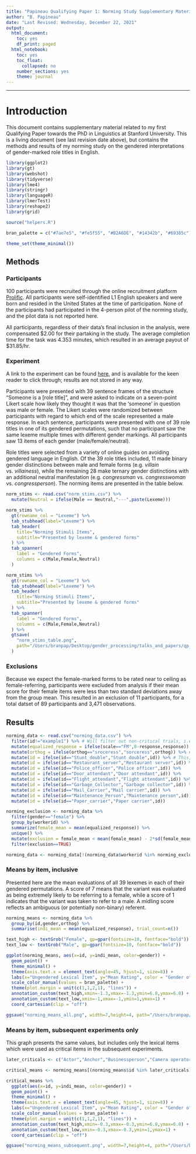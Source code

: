 ```yaml
---
title: "Papineau Qualifying Paper 1: Norming Study Supplementary Materials"
author: "B. Papineau"
date: "Last Revised: Wednesday, December 22, 2021"
output:
  html_document:
    toc: yes
    df_print: paged
  html_notebook:
    toc: yes
    toc_float:
      collapsed: no
    number_sections: yes
    theme: journal
---
```

---

# Introduction

This document contains supplementary material related to my first Qualifying Paper towards the PhD in Linguistics at Stanford University. This is a living document (see last revision date above), but contains the methods and results of my norming study on the gendered interpretations of gender-marked role titles in English.\par 

```r
library(ggplot2) 
library(gt)
library(webshot)
library(tidyverse) 
library(lme4) 
library(stringr)
library(languageR)
library(lmerTest)
library(reshape2)
library(grid)

source("helpers.R")

bran_palette = c("#7ae7e5", "#fe5f55", "#B2A6DE", "#14342b", "#69385c")

theme_set(theme_minimal())

```

## Methods

### Participants

100 participants were recruited through the online recruitment platform [Prolific](prolific.co.uk). All participants were self-identified L1 English speakers and were born and resided in the United States at the time of participation. None of the participants had participated in the 4-person pilot of the norming study, and the pilot data is not reported here. 

All participants, regardless of their data's final inclusion in the analysis, were compensated \$2.00 for their partaking in the study. The average completion time for the task was 4.353 minutes, which resulted in an average payout of \$31.85/hr. 

### Experiment

A link to the experiment can be found [here](https://branpap.github.io/gender_processing/experiments/norming_study_one/experiment.html), and is available for the keen reader to click through; results are not stored in any way.

Participants were presented with 39 sentence frames of the structure "Someone is a [role title]", and were asked to indicate on a seven-point Likert scale how likely they thought it was that the 'someone' in question was male or female. The Likert scales were randomized between participants with regard to which end of the scale represented a male response. In each sentence, participants were presented with one of 39 role titles in one of its gendered permutations, such that no participant saw the same lexeme multiple times with different gender markings. All participants saw 13 items of each gender (male/female/neutral). 

Role titles were selected from a variety of online guides on avoiding gendered language in English. Of the 39 role titles included, 11 made binary gender distinctions between male and female forms (e.g. *villain* vs. *villainess*), while the remaining 28 make ternary gender distinctions with an additional neutral manifestation (e.g. *congressman* vs. *congresswoman* vs. *congressperson*). The norming items are presented in the table below. 

   

```r
norm_stims <- read.csv("norm_stims.csv") %>%
  mutate(Neutral = ifelse(Male == Neutral,"---",paste(Lexeme)))
```

```r
norm_stims %>%
  gt(rowname_col = "Lexeme") %>% 
  tab_stubhead(label="Lexeme") %>%
  tab_header(
    title="Norming Stimuli Items",
    subtitle="Presented by lexeme & gendered forms"
  ) %>%
  tab_spanner(
    label = "Gendered Forms",
    columns = c(Male,Female,Neutral)
  ) 
```

```r
norm_stims %>%
  gt(rowname_col = "Lexeme") %>% 
  tab_stubhead(label="Lexeme") %>%
  tab_header(
    title="Norming Stimuli Items",
    subtitle="Presented by lexeme & gendered forms"
  ) %>%
  tab_spanner(
    label = "Gendered Forms",
    columns = c(Male,Female,Neutral)
  ) %>%
  gtsave(
    "norm_stims_table.png",
    path="/Users/branpap/Desktop/gender_processing/talks_and_papers/qp_paper/figures/"
  )
```


### Exclusions 
Because we expect the female-marked forms to be rated near to ceiling as female-referring, participants were excluded from analysis if their mean score for their female items were less than two standard deviations away from the group mean. This resulted in an exclusion of 11 participants, for a total datset of 89 participants and 3,471 observations. 

## Results

```r
norming_data <- read.csv("norming_data.csv") %>%
  filter(id!="example1") %>% # Will filter out non-critical trials, i.e. the example trial from the beginning of the experiment
  mutate(equalized_response = ifelse(scale=="FM",8-response,response)) %>% # This will render all data points on the same scale, as participants randomly received either "very likely a man" or "very likely a woman" as the left end of their response scale, with the other appearing at the right end
  mutate(orthog = ifelse(orthog=="sroceress","sorceress",orthog)) %>% # Fixes a typo
  mutate(id = ifelse(id=="Stunt_double","Stunt double",id)) %>% # This, as well as all lines below it, convert compounds formed by spaces from their underscore forms to their spaced forms (e.g. police_officer -> Police officer)
  mutate(id = ifelse(id=="Restaurant_server","Restaurant server",id)) %>%
  mutate(id = ifelse(id=="Police_officer","Police officer",id)) %>%
  mutate(id = ifelse(id=="Door_attendant","Door attendant",id)) %>%
  mutate(id = ifelse(id=="Flight_attendant","Flight attendant",id)) %>%
  mutate(id = ifelse(id=="Garbage_Collector","Garbage collector",id)) %>%
  mutate(id = ifelse(id=="Mail_Carrier","Mail carrier",id)) %>%
  mutate(id = ifelse(id=="Maintenance_Person","Maintenance person",id)) %>%
  mutate(id = ifelse(id=="Paper_carrier","Paper carrier",id)) 
```


```r
norming_exclusion <- norming_data %>% 
  filter(gender=="female") %>% 
  group_by(workerid) %>%
  summarize(female_mean = mean(equalized_response)) %>%
  unique() %>% 
  mutate(exclusion = female_mean < mean(female_mean) - 2*sd(female_mean)) %>%
  filter(exclusion==TRUE)

norming_data <- norming_data[!(norming_data$workerid %in% norming_exclusion$workerid),]
```

### Means by item, inclusive

Presented here are the mean evaluations of all 39 lexemes in each of their gendered permutations. A score of 7 means that the variant was evaluated as being extremely likely to be referring to a female, while a score of 1 indicates that the variant was taken to refer to a male. A midling score reflects an ambiguous (or potentially non-binary) referent. 

```r
norming_means <- norming_data %>%
  group_by(id,gender,orthog) %>%
  summarise(indi_mean = mean(equalized_response), trial_count=n())
```

```r
text_high <- textGrob("Female", gp=gpar(fontsize=10, fontface="bold"))
text_low <- textGrob("Male", gp=gpar(fontsize=10, fontface="bold"))
```

```r
ggplot(norming_means, aes(x=id, y=indi_mean, color=gender)) + 
  geom_point() + 
  theme_minimal() + 
  theme(axis.text.x = element_text(angle=45, hjust=1, size=8)) + 
  labs(x="Ungendered Lexical Item", y="Mean Rating", color = "Gender of Form Seen", title="Mean Gender Rating by Ungendered Form and Gender Seen") + 
  scale_color_manual(values = bran_palette) + 
  theme(plot.margin = unit(c(1,1,2,1), "lines")) +
  annotation_custom(text_high,xmin=-1.3,xmax=-1.3,ymin=6.8,ymax=6.8) + 
  annotation_custom(text_low,xmin=-1,xmax=-1,ymin=1,ymax=1) + 
  coord_cartesian(clip = "off")
```

```r
ggsave("norming_means_all.png", width=7,height=4, path="/Users/branpap/Desktop/gender_processing/talks_and_papers/qp_paper/figures/")
```


### Means by item, subsequent experiments only

This graph presents the same values, but includes only the lexical items which were used as critical items in the subsequent experiments. 

```r
later_criticals <- c("Actor","Anchor","Businessperson","Camera operator","Congressperson","Craftsperson","Crewmember","Firefighter","Flight attendant","Foreperson","Heir","Hero","Host","Hunter","Layperson","Meteorologist","Police officer","Salesperson","Stunt double","Villain")
```

```r
critical_means <- norming_means[(norming_means$id %in% later_criticals),]
```


```r
critical_means %>%
  ggplot(aes(x=id, y=indi_mean, color=gender)) + 
  geom_point() + 
  theme_minimal() + 
  theme(axis.text.x = element_text(angle=45, hjust=1, size=8)) + 
  labs(x="Ungendered Lexical Item", y="Mean Rating", color = "Gender of Form Seen", title="Mean Gender Rating by Ungendered Form and Gender Seen") + 
  scale_color_manual(values = bran_palette) + 
  theme(plot.margin = unit(c(1,1,2,1), "lines")) +
  annotation_custom(text_high,xmin=-0.3,xmax=-0.3,ymin=6.8,ymax=6.8) + 
  annotation_custom(text_low,xmin=-0.3,xmax=-0.3,ymin=1,ymax=1) + 
  coord_cartesian(clip = "off")
```


```r
ggsave("norming_means_subsequent.png", width=7,height=4, path="/Users/branpap/Desktop/gender_processing/talks_and_papers/qp_paper/figures/")
```




